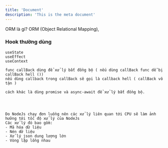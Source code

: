 ```yaml
---
title: 'Document'
description: 'This is the meta document'
---
```


ORM là gi?
ORM (Object Relational Mapping), 

### Hook thường dùng

```
useState
useEffect
useContext
```


```
func callBack dùng để xử lý bất đồng bộ ( nếu dùng callBack func dễ bị callBack hell ())
nếu dùng callback trong callBack sẽ gọi là callback hell ( callBack vô tận )

cách khác là dùng promise và async-await để xử lý bất đồng bộ.




Do NodeJs chạy đơn luồng nên các xử lý liên quan tới CPU sẽ làm ảnh hưởng tới tốc độ xử lý của NodeJs
Các xử lý đó bao gồm:
- Mã hóa dữ liệu
- Nén dữ liệu
- Xử lý json dung lượng lớn
- Vòng lặp lồng nhau

```
